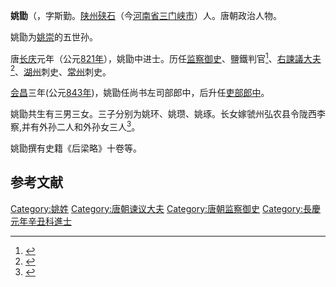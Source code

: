 '''姚勖'''（{{bd|785年||853年}}，字斯勤。[[陕州_(古代)|陕州]][[硖石乡_(三门峡市)|硖石]]（今[[河南省|河南省]][[三门峡市|三门峡市]]）人。唐朝政治人物。

姚勖为[[姚崇|姚崇]]的五世孙。

唐[[長慶|长庆]]元年（公元[[821年|821年]]），姚勖中进士。历任[[監察御史|监察御史]]、鹽鐵判官<ref>{{Cite web|title=舊唐書/卷168 - 维基文库，自由的图书馆|url=https://zh.wikisource.org/wiki/%E8%88%8A%E5%94%90%E6%9B%B8/%E5%8D%B7168|accessdate=2020-11-17|work=zh.wikisource.org|archive-date=2019-05-22|archive-url=https://web.archive.org/web/20190522005619/https://zh.wikisource.org/wiki/%E8%88%8A%E5%94%90%E6%9B%B8/%E5%8D%B7168|dead-url=no}}</ref>、[[右諫議大夫|右諫議大夫]]<ref>{{Cite wikisource
 | title = 授姚勖右諫議大夫等制
 | wslink = 授姚勖右諫議大夫等制
 | wslanguage = zh
 | last = 崔嘏
 | first = 
 | authorlink = 崔嘏
 | coauthors = 
 | year = 唐
 | publisher = 
 | location = 全唐文
 | page = 
 | pages = 
 | quote = 
}}</ref>、[[湖州市|湖州]]刺史、[[常州市|常州]]刺史。

[[会昌_(唐朝)|会昌]]三年(公元[[843年|843年]])，姚勖任尚书左司部郎中，后升任[[吏部郎中|吏部郎中]]。

姚勖共生有三男三女。三子分别为姚环、姚瓒、姚琢。长女嫁虢州弘农县令陇西李察,并有外孙二人和外孙女三人<ref>{{Cite journal|title=唐名相姚崇五世孙姚勖自撰墓志简释|author=张应桥|url=|journal=河南科技大学学报(社会科学版)|issue=28(05)|doi=|others=|year=2010|volume=|page=10-13|pmid=}}</ref>。

姚勖撰有史籍《后梁略》十卷等。

== 参考文献 ==

{{reflist}}

[[Category:姚姓|Category:姚姓]]
[[Category:唐朝谏议大夫|Category:唐朝谏议大夫]]
[[Category:唐朝监察御史|Category:唐朝监察御史]]
[[Category:長慶元年辛丑科進士|Category:長慶元年辛丑科進士]]